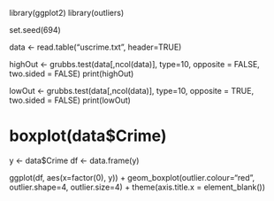 library(ggplot2)
library(outliers)

set.seed(694)

data <- read.table("uscrime.txt", header=TRUE)

highOut <- grubbs.test(data[,ncol(data)], type=10, opposite = FALSE, two.sided = FALSE)
print(highOut)

lowOut <- grubbs.test(data[,ncol(data)], type=10, opposite = TRUE, two.sided = FALSE)
print(lowOut)

# boxplot(data$Crime)

y <- data$Crime
df <- data.frame(y)

ggplot(df, aes(x=factor(0), y)) + 
  geom_boxplot(outlier.colour="red", outlier.shape=4, outlier.size=4) +
  theme(axis.title.x = element_blank()) 

